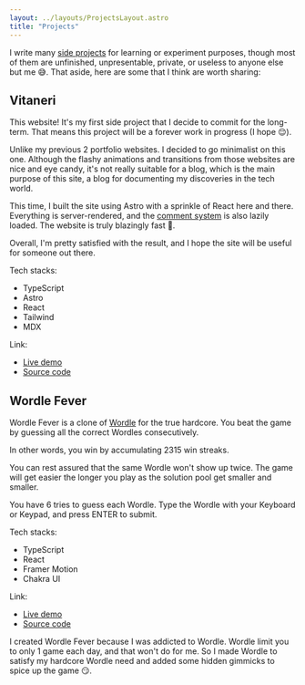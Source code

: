 ```yaml
---
layout: ../layouts/ProjectsLayout.astro
title: "Projects"
---
```


I write many [side projects](https://github.com/tanerijun) for learning or experiment purposes, though most of them are unfinished, unpresentable, private, or useless to anyone else but me 😅. That aside, here are some that I think are worth sharing:

## Vitaneri

This website! It's my first side project that I decide to commit for the long-term. That means this project will be a forever work in progress (I hope 😌).

Unlike my previous 2 portfolio websites. I decided to go minimalist on this one. Although the flashy animations and transitions from those websites are nice and eye candy, it's not really suitable for a blog, which is the main purpose of this site, a blog for documenting my discoveries in the tech world.

This time, I built the site using Astro with a sprinkle of React here and there. Everything is server-rendered, and the [comment system](https://giscus.app/) is also lazily loaded. The website is truly blazingly fast 💨.

Overall, I'm pretty satisfied with the result, and I hope the site will be useful for someone out there.

Tech stacks:

- TypeScript
- Astro
- React
- Tailwind
- MDX

Link:

- [Live demo](https://vitaneri.com)
- [Source code](https://github.com/tanerijun/vitaneri-v3)

## Wordle Fever

Wordle Fever is a clone of [Wordle](https://www.nytimes.com/games/wordle/index.html) for the true hardcore. You beat the game by guessing all the correct Wordles consecutively.

In other words, you win by accumulating 2315 win streaks.

You can rest assured that the same Wordle won't show up twice. The game will get easier the longer you play as the solution pool get smaller and smaller.

You have 6 tries to guess each Wordle. Type the Wordle with your Keyboard or Keypad, and press ENTER to submit.

Tech stacks:

- TypeScript
- React
- Framer Motion
- Chakra UI

Link:

- [Live demo](https://vitaneri.com)
- [Source code](https://github.com/tanerijun/vitaneri-v3)

I created Wordle Fever because I was addicted to Wordle. Wordle limit you to only 1 game each day, and that won't do for me. So I made Wordle to satisfy my hardcore Wordle need and added some hidden gimmicks to spice up the game 😏.
